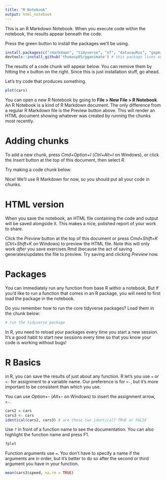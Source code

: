 ```yaml
---
title: "R Notebook"
output: html_notebook
---
```


This is an R Markdown Notebook. When you execute code within the notebook, the results appear beneath the code. 

Press the green button to install the packages we'll be using.

```r
install.packages(c("rmarkdown", "tidyverse", "sf", "datasauRus", "gapminder", "devtools"))
devtools::install_github('thomasp85/gganimate') # this package lives on GitHub, not CRAN!
```

The results of a code chunk will appear below. You can remove them by hitting the x button on the right. Since this is just installation stuff, go ahead.

Let's try code that produces something.

```r
plot(cars)
```


You can open a new R Notebook by going to **File > New File > R Notebook**. An R Notebook is a kind of R Markdown document. The only difference from a regular R Markdown file is the Preview button above. This will render an HTML document showing whatever was created by running the chunks most recently.

# Adding chunks

To add a new chunk, press *Cmd+Option+I* (*Ctrl+Alt+I* on Windows), or click the *Insert* button at the top of this document, then select *R*. 

Try making a code chunk below:



Nice! We'll use R Markdown for now, so you should put all your code in chunks.

# HTML version

When you save the notebook, an HTML file containing the code and output will be saved alongside it. This makes a nice, polished report of your work to share.

Click the *Preview* button at the top of this document or press *Cmd+Shift+K* (*Ctrl+Shift+K* on Windows) to preview the HTML file. Note this will only work _after_ you save exercises.Rmd (because the act of saving generates/updates the file to preview. Try saving and clicking *Preview* now.

# Packages

You can immediately run any function from base R within a notebook, But if you'd like to run a function that comes in an R package, you will need to first load the package in the notebook.

Do you remember how to run the core tidyverse packages? Load them in the chunk below:

```r
# run the tidyverse package


```

In R, you need to reload your packages every time you start a new session. It's a good habit to start new sessions every time so that you know your code is working without bugs!

# R Basics

in R, you can save the results of just about any function. R let's you use `=` or `<-` for assignment to a variable name. Our preference is for `<-`, but it's more important to be consistent than which you use. 

You can use *Option+-* (*Alt+-* on Windows) to insert the assignment arrow, `<-`.

```r
cars2 = cars
cars3 <- cars
identical(cars2, cars3) # are these two identical? TRUE or FALSE
```

Use `?` in front of a function name to see the documentation. You can also highlight the function name and press F1.

```r
?plot
```

Function arguments use `=`. You don't have to specify a name if the arguments are in order, but it's better to do so after the second or third argument you have in your function.

```r
mean(cars3$speed, na.rm = TRUE)
```

